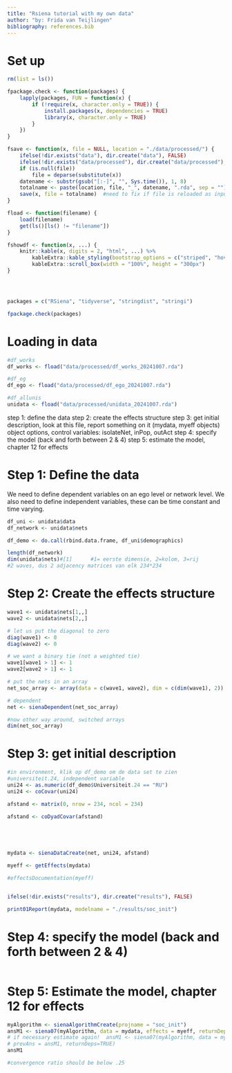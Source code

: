 ```yaml
---
title: "Rsiena tutorial with my own data"
author: "by: Frida van Teijlingen"
bibliography: references.bib
---
```

# Set up
```r
rm(list = ls())

fpackage.check <- function(packages) {
    lapply(packages, FUN = function(x) {
        if (!require(x, character.only = TRUE)) {
            install.packages(x, dependencies = TRUE)
            library(x, character.only = TRUE)
        }
    })
}

fsave <- function(x, file = NULL, location = "./data/processed/") {
    ifelse(!dir.exists("data"), dir.create("data"), FALSE)
    ifelse(!dir.exists("data/processed"), dir.create("data/processed"), FALSE)
    if (is.null(file))
        file = deparse(substitute(x))
    datename <- substr(gsub("[:-]", "", Sys.time()), 1, 8)
    totalname <- paste(location, file, "_", datename, ".rda", sep = "")
    save(x, file = totalname)  #need to fix if file is reloaded as input name, not as x. 
}

fload <- function(filename) {
    load(filename)
    get(ls()[ls() != "filename"])
}

fshowdf <- function(x, ...) {
    knitr::kable(x, digits = 2, "html", ...) %>%
        kableExtra::kable_styling(bootstrap_options = c("striped", "hover")) %>%
        kableExtra::scroll_box(width = "100%", height = "300px")
}




packages = c("RSiena", "tidyverse", "stringdist", "stringi")

fpackage.check(packages)
```

# Loading in data
```r
#df_works
df_works <- fload("data/processed/df_works_20241007.rda")

#df_eg
df_ego <- fload("data/processed/df_ego_20241007.rda")

#df_allunis
unidata <- fload("data/processed/unidata_20241007.rda")

```



step 1: define the data
step 2: create the effects structure
step 3: get initial description, look at this file, report something on it (mydata, myeff objects)
        object options, control variables: isolateNet, inPop, outAct
step 4: specify the model (back and forth between 2 & 4) 
step 5: estimate the model, chapter 12 for effects


# Step 1: Define the data
We need to define dependent variables on an ego level or network level. We also need to define independent variables, these can be time constant and time varying.
```r
df_uni <- unidata$data
df_network <- unidata$nets

df_demo <- do.call(rbind.data.frame, df_uni$demographics)

```


```r
length(df_network)
dim(unidata$nets)#[1]      #1= eerste dimensie, 2=kolom, 3=rij
#2 waves, dus 2 adjacency matrices van elk 234*234
```
# Step 2: Create the effects structure
```r
wave1 <- unidata$nets[1,,]
wave2 <- unidata$nets[2,,]

# let us put the diagonal to zero
diag(wave1) <- 0
diag(wave2) <- 0

# we want a binary tie (not a weighted tie)
wave1[wave1 > 1] <- 1
wave2[wave2 > 1] <- 1

# put the nets in an array
net_soc_array <- array(data = c(wave1, wave2), dim = c(dim(wave1), 2))

# dependent
net <- sienaDependent(net_soc_array)

#now other way around, switched arrays
dim(net_soc_array)
```
# Step 3: get initial description
```r
#in environment, klik op df_demo om de data set te zien
#universiteit.24, independent variable
uni24 <- as.numeric(df_demo$Universiteit.24 == "RU")
uni24 <- coCovar(uni24)

afstand <- matrix(0, nrow = 234, ncol = 234)

afstand <- coDyadCovar(afstand)





mydata <- sienaDataCreate(net, uni24, afstand)

myeff <- getEffects(mydata)

#effectsDocumentation(myeff)
```
```r

```

```r
ifelse(!dir.exists("results"), dir.create("results"), FALSE)

print01Report(mydata, modelname = "./results/soc_init")

```

# Step 4: specify the model (back and forth between 2 & 4) 
```r

```



# Step 5: Estimate the model, chapter 12 for effects
```r
myAlgorithm <- sienaAlgorithmCreate(projname = "soc_init")
ansM1 <- siena07(myAlgorithm, data = mydata, effects = myeff, returnDeps = TRUE)
# if necessary estimate again!  ansM1 <- siena07(myAlgorithm, data = mydata, effects = myeff,
# prevAns = ansM1, returnDeps=TRUE)
ansM1

#convergence ratio should be below .25
```












